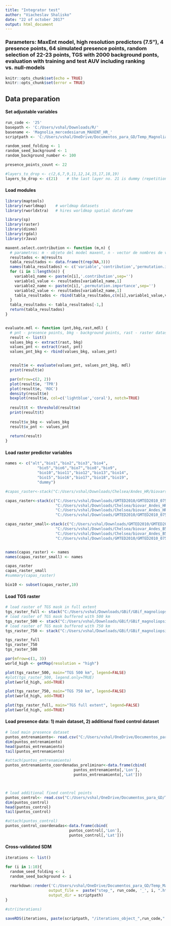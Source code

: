 ```yaml
---
title: "Integrator test"
author: "Viacheslav Shalisko"
date: "22 of october 2017"
output: html_document
---
```



###  Parameters: MaxEnt model, high resolution predictors (7.5"), 4 presence points, 64 simulated presence points, random selection of 22-23 points, TGS with 2000 background ponts, evaluation with training and test AUV including ranking vs. null-models

```r
knitr::opts_chunk$set(echo = TRUE)
knitr::opts_chunk$set(error = TRUE)
```

## Data preparation
#### Set adjustable variables

```r
run_code <- '25'
basepath <- 'C:/Users/vshal/Downloads/R/'
basename <- 'Magnolia_mercedesiarum_MAXENT_HR_'
scriptpath <- 'C:/Users/vshal/OneDrive/Documentos_para_GD/Temp_Magnolia/test_run'

random_seed_folding <- 1
random_seed_background <- 1
random_background_number <- 100

presence_points_count <- 22

#layers_to_drop <- c(2,6,7,9,11,12,14,15,17,18,19)
layers_to_drop <- c(21)    # the last layer no. 21 is dummy (repetition of the first, included just to drop it)
```


#### Load modules

```r
library(maptools)
library(rworldmap)    # worldmap datasets
library(rworldxtra)   # hires worldmap spatial dataframe

library(sp)
library(raster)
library(dismo)
library(rgdal)
library(rJava)

maxent.select.contribution <- function (m,n) {
  # parametros: m - objeto del model maxent, n - vector de nombres de variables raster
  resultados <- m@results
  tabla_resultados <- data.frame(t(rep(NA,3)))
  names(tabla_resultados) <- c('variable','contribution','permutation.importance')
  for (i in 1:length(n)) {
    variable1_name <- paste(n[i],'.contribution',sep='')
    variable1_value <- resultados[variable1_name,1]
    variable2_name <- paste(n[i],'.permutation.importance',sep='')
    variable2_value <- resultados[variable2_name,1]
    tabla_resultados <- rbind(tabla_resultados,c(n[i],variable1_value,variable2_value))
  }
  tabla_resultados <- tabla_resultados[-1,]
  return(tabla_resultados)
}


evaluate.mdl <- function (pnt,bkg,rast,mdl) {
  # pnt - presence points, bkg - background points, rast - raster dataset, mdl - model
  result <- list()
  values_bkg <- extract(rast, bkg)
  values_pnt <- extract(rast, pnt)
  values_pnt_bkg <- rbind(values_bkg, values_pnt)


  result$e <- evaluate(values_pnt, values_pnt_bkg, mdl)
  print(result$e)

  par(mfrow=c(2, 2))
  plot(result$e, 'TPR')
  plot(result$e, 'ROC')
  density(result$e)
  boxplot(result$e, col=c('lightblue','coral'), notch=TRUE)
  
  result$t <- threshold(result$e)
  print(result$t)
  
  result$v_bkg <- values_bkg
  result$v_pnt <- values_pnt
  
  return(result)
}

```

#### Load raster predictor variables

```r

names <- c("alt","bio1","bio2","bio3","bio4",
              "bio5","bio6","bio7","bio8","bio9",
              "bio10","bio11","bio12","bio13","bio14",
              "bio15","bio16","bio17","bio18","bio19",
              "dummy")

#capas_raster<-stack("C:/Users/vshal/Downloads/Chelsea/Andes_HR/biovars_Andes_HR.tif")

capas_raster<-stack(c("C:/Users/vshal/Downloads/GMTED2010/GMTED2010_075_Andes.tif",
                      "C:/Users/vshal/Downloads/Chelsea/biovar_Andes_HR_mixed_T.tif",
                      "C:/Users/vshal/Downloads/Chelsea/biovar_Andes_HR_mixed_P.tif",
                      "C:/Users/vshal/Downloads/GMTED2010/GMTED2010_075_Andes.tif"))

capas_raster_small<-stack(c("C:/Users/vshal/Downloads/GMTED2010/GMTED2010_075_B500km.tif",
                      "C:/Users/vshal/Downloads/Chelsea/biovar_Andes_B500km_HR_mixed_T.tif",
                      "C:/Users/vshal/Downloads/Chelsea/biovar_Andes_B500km_HR_mixed_P.tif",
                      "C:/Users/vshal/Downloads/GMTED2010/GMTED2010_075_B500km.tif"))


names(capas_raster) <- names
names(capas_raster_small) <- names

capas_raster
capas_raster_small
#summary(capas_raster)

bio10 <- subset(capas_raster,10)
```

#### Load TGS raster

```r
# load raster of TGS mask in full extent
tgs_raster_full <- stack("C:/Users/vshal/Downloads/GBif/GBif_magnoliopsida_KD_Andes_5km_2only.tif")
# load raster of TGS mask buffered with 500 km
tgs_raster_500 <- stack("C:/Users/vshal/Downloads/GBif/GBif_magnoliopsida_KD_Andes_5km_2only_MM_B500.tif")
# load raster of TGS mask buffered with 750 km
tgs_raster_750 <- stack("C:/Users/vshal/Downloads/GBif/GBif_magnoliopsida_KD_Andes_5km_2only_MM_B750.tif")

tgs_raster_full
tgs_raster_750
tgs_raster_500

par(mfrow=c(1, 3))
world_high <- getMap(resolution = "high")

plot(tgs_raster_500, main="TGS 500 km", legend=FALSE)
#plot(tgs_raster_500, legend.only=TRUE)
plot(world_high, add=TRUE)

plot(tgs_raster_750, main="TGS 750 km", legend=FALSE)
plot(world_high, add=TRUE)

plot(tgs_raster_full, main="TGS full extent", legend=FALSE)
plot(world_high, add=TRUE)

```


#### Load presence data: 1) main dataset, 2) additional fixed control dataset

```r
# load main presence dataset
puntos_entrenamiento<- read.csv("C:/Users/vshal/OneDrive/Documentos_para_GD/Temp_Magnolia/Magnolia_mercedesiarum_extra.csv")
dim(puntos_entrenamiento)
head(puntos_entrenamiento)
tail(puntos_entrenamiento)

#attach(puntos_entrenamiento)
puntos_entrenamiento_coordenadas_preliminar<-data.frame(cbind(
                              puntos_entrenamiento[,'Lon'],
                              puntos_entrenamiento[,'Lat']))



# load additional fixed control points
puntos_control<- read.csv("C:/Users/vshal/OneDrive/Documentos_para_GD/Temp_Magnolia/Magnolia_mercedesiarum.csv")
dim(puntos_control)
head(puntos_control)
tail(puntos_control)

#attach(puntos_control)
puntos_control_coordenadas<-data.frame(cbind(
                            puntos_control[,'Lon'],
                            puntos_control[,'Lat']))
```

#### Cross-validated SDM

```r
iterations <- list()

for (i in 1:10){
  random_seed_folding <- i
  random_seed_background <- i
  
  rmarkdown::render('C:/Users/vshal/OneDrive/Documentos_para_GD/Temp_Magnolia/test_run/renderer.Rmd', 
                   output_file =  paste("step_", run_code, '_', i, ".html", sep=''), 
                   output_dir = scriptpath)
}
```

```r

#str(iterations)

saveRDS(iterations, paste(scriptpath, "/iterations_object_",run_code,".rds",sep=""))


```




